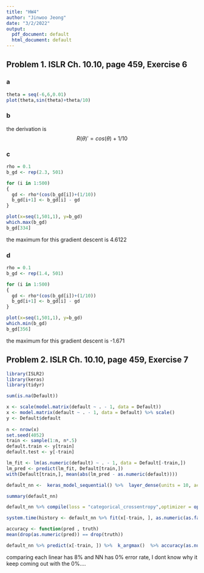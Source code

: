 ---
title: "HW4"
author: "Jinwoo Jeong"
date: "3/2/2022"
output:
  pdf_document: default
  html_document: default
---

## Problem 1. ISLR Ch. 10.10, page 459, Exercise 6

### a

```{r}
theta = seq(-6,6,0.01)
plot(theta,sin(theta)+theta/10)
```

### b
the derivation is 
$$   R(\theta)' = cos(\theta) + 1/10   $$

### c
```{r}
rho = 0.1
b_gd <- rep(2.3, 501)

for (i in 1:500)
{
  gd <- rho*(cos(b_gd[i])+(1/10))
  b_gd[i+1] <- b_gd[i] - gd
}

plot(x=seq(1,501,1), y=b_gd)
which.max(b_gd)
b_gd[334] 


```

the maximum for this gradient descent is 4.6122




### d
```{r}
rho = 0.1
b_gd <- rep(1.4, 501)

for (i in 1:500)
{
  gd <- rho*(cos(b_gd[i])+(1/10))
  b_gd[i+1] <- b_gd[i] - gd
}

plot(x=seq(1,501,1), y=b_gd)
which.min(b_gd)
b_gd[356] 
```

the maximum for this gradient descent is -1.671





## Problem 2. ISLR Ch. 10.10, page 459, Exercise 7

```{r}
library(ISLR2)
library(keras)
library(tidyr)

sum(is.na(Default))
```
```{r}
x <- scale(model.matrix(default ~ . - 1, data = Default))
x <- model.matrix(default ~ . - 1, data = Default) %>% scale()
y <- Default$default
 
n <- nrow(x)
set.seed(4052)
train <- sample(1:n, n*.5)
default.train <- y[train]
default.test <- y[-train]
```

```{r}
lm_fit <- lm(as.numeric(default) ~ . - 1, data = Default[-train,])
lm_pred <- predict(lm_fit, Default[train,])
with(Default[train,], mean(abs(lm_pred - as.numeric(default))))
```
```{r}
default_nn <-  keras_model_sequential() %>%  layer_dense(units = 10, activation = "relu",input_shape = c(4)) %>% layer_dropout(rate = 0.7) %>% layer_dense(units = 1, activation = 'sigmoid')

summary(default_nn)

default_nn %>% compile(loss = "categorical_crossentropy",optimizer = optimizer_rmsprop(),metrics = c("accuracy"))

system.time(history <- default_nn %>% fit(x[-train, ], as.numeric(as.factor(default.train)), epochs = 100, batch_size = 254,validation_split = 0.2,validation_data = list(x[-train, ], as.numeric(as.factor(default.test)))))

accuracy <- function(pred , truth)
mean(drop(as.numeric(pred)) == drop(truth))

default_nn %>% predict(x[-train, ]) %>%  k_argmax()  %>% accuracy(as.numeric(default.test))
```

comparing each linear has 8% and NN has 0% error rate, I dont know why it keep coming out with the 0%....